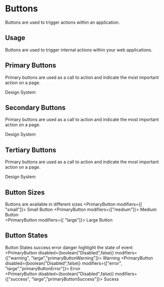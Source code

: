 
<Meta title="Styled / Buttons" component={PrimaryButton} />

# Buttons

Buttons are used to trigger actions within an application.

## Usage

Buttons are used to trigger internal actions within your web applications.

## Primary Buttons

Primary buttons are used as a call to action and indicate the most important action on a page.

<!---  Story template function -->

<Preview withToolbar>
  <Story name="primary">
    <PrimaryButton
      onClick={action("clicked button")}
      disabled={boolean("Disabled", false)}
    >
      Design System
    </PrimaryButton>
  </Story>
</Preview>

## Secondary Buttons

Primary buttons are used as a call to action and indicate the most important action on a page.

<Preview withToolbar>
  <Story name="secondary">
    <SecondaryButton>Design System</SecondaryButton>
  </Story>
</Preview>

## Tertiary Buttons

Primary buttons are used as a call to action and indicate the most important action on a page.

<Preview withToolbar>
  <Story name="tertiary">
    <TertiaryButton>Design System</TertiaryButton>
  </Story>
</Preview>

## Button Sizes
Buttons are available in different sizes
<Preview withToolbar>
  <Story name="small-btn">
      <PrimaryButton   modifiers={[ "small"]}> Small Button</PrimaryButton>
  </Story>
  <Story name="medium-btn">
    <PrimaryButton   modifiers={["medium"]}> Medium Button</PrimaryButton>  
  </Story>
  <Story name="large-btn">
     <PrimaryButton  modifiers={[ "large"]}> Large Button</PrimaryButton>  
  </Story>
</Preview>

  ## Button States
Button States success error danger highlight the state of event 
<Preview withToolbar>
  <Story name="warning">
      <PrimaryButton disabled={boolean("Disabled",false)}  modifiers={["warning", "large","primaryButtonWarning"]}> Warning</PrimaryButton>
  </Story>
  <Story name="error">
    <PrimaryButton disabled={boolean("Disabled",false)}  modifiers={["error", "large","primaryButtonError"]}> Error</PrimaryButton>  
  </Story>
  <Story name="success">
     <PrimaryButton disabled={boolean("Disabled",false)} modifiers={["success", "large","primaryButtonSuccess"]}> Sucess</PrimaryButton>  
  </Story>  
</Preview>

